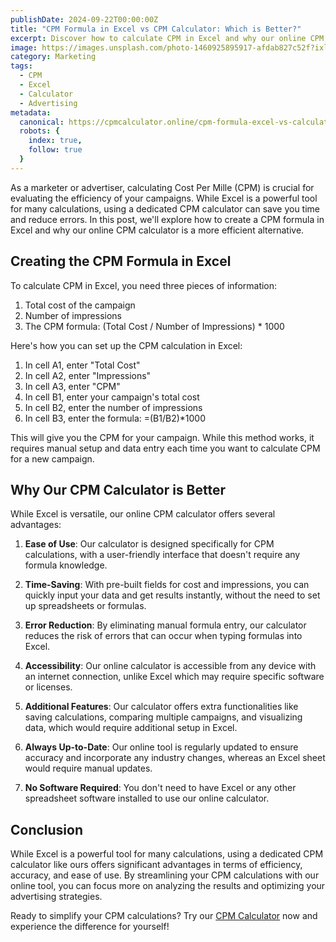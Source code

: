 ```yaml
---
publishDate: 2024-09-22T00:00:00Z
title: "CPM Formula in Excel vs CPM Calculator: Which is Better?"
excerpt: Discover how to calculate CPM in Excel and why our online CPM calculator is a more efficient alternative for marketers and advertisers.
image: https://images.unsplash.com/photo-1460925895917-afdab827c52f?ixlib=rb-4.0.3&ixid=M3wxMjA3fDB8MHxwaG90by1wYWdlfHx8fGVufDB8fHx8fA%3D%3D&auto=format&fit=crop&w=2015&q=80
category: Marketing
tags:
  - CPM
  - Excel
  - Calculator
  - Advertising
metadata:
  canonical: https://cpmcalculator.online/cpm-formula-excel-vs-calculator
  robots: {
    index: true, 
    follow: true
  }
---
```


As a marketer or advertiser, calculating Cost Per Mille (CPM) is crucial for evaluating the efficiency of your campaigns. While Excel is a powerful tool for many calculations, using a dedicated CPM calculator can save you time and reduce errors. In this post, we'll explore how to create a CPM formula in Excel and why our online CPM calculator is a more efficient alternative.

## Creating the CPM Formula in Excel

To calculate CPM in Excel, you need three pieces of information:

1. Total cost of the campaign
2. Number of impressions
3. The CPM formula: (Total Cost / Number of Impressions) * 1000

Here's how you can set up the CPM calculation in Excel:

1. In cell A1, enter "Total Cost"
2. In cell A2, enter "Impressions"
3. In cell A3, enter "CPM"
4. In cell B1, enter your campaign's total cost
5. In cell B2, enter the number of impressions
6. In cell B3, enter the formula: =(B1/B2)*1000

This will give you the CPM for your campaign. While this method works, it requires manual setup and data entry each time you want to calculate CPM for a new campaign.

## Why Our CPM Calculator is Better

While Excel is versatile, our online CPM calculator offers several advantages:

1. **Ease of Use**: Our calculator is designed specifically for CPM calculations, with a user-friendly interface that doesn't require any formula knowledge.

2. **Time-Saving**: With pre-built fields for cost and impressions, you can quickly input your data and get results instantly, without the need to set up spreadsheets or formulas.

3. **Error Reduction**: By eliminating manual formula entry, our calculator reduces the risk of errors that can occur when typing formulas into Excel.

4. **Accessibility**: Our online calculator is accessible from any device with an internet connection, unlike Excel which may require specific software or licenses.

5. **Additional Features**: Our calculator offers extra functionalities like saving calculations, comparing multiple campaigns, and visualizing data, which would require additional setup in Excel.

6. **Always Up-to-Date**: Our online tool is regularly updated to ensure accuracy and incorporate any industry changes, whereas an Excel sheet would require manual updates.

7. **No Software Required**: You don't need to have Excel or any other spreadsheet software installed to use our online calculator.

## Conclusion

While Excel is a powerful tool for many calculations, using a dedicated CPM calculator like ours offers significant advantages in terms of efficiency, accuracy, and ease of use. By streamlining your CPM calculations with our online tool, you can focus more on analyzing the results and optimizing your advertising strategies.

Ready to simplify your CPM calculations? Try our [CPM Calculator](https://cpmcalculator.online) now and experience the difference for yourself!